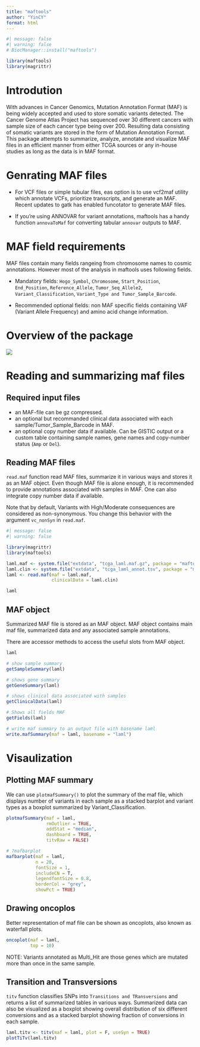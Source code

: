 ```yaml
---
title: "maftools"
author: "YinCY"
format: html
---
```


```r
#| message: false
#| warning: false
# BiocManager::install("maftools")

library(maftools)
library(magrittr)
```

# Introdution
With advances in Cancer Genomics, Mutation Annotation Format (MAF) is being widely accepted and used to store somatic variants detected. The Cancer Genome Atlas Project has sequenced over 30 different cancers with sample size of each cancer type being over 200. Resulting data consisting of somatic variants are stored in the form of Mutation Annotation Format. This package attempts to summarize, analyze, annotate and visualize MAF files in an efficient manner from either TCGA sources or any in-house studies as long as the data is in MAF format.

# Genrating MAF files
- For VCF files or simple tubular files, eas option is to use vcf2maf utility which annotate VCFs, prioritize transcripts, and generate an MAF. Recent updates to gatk has enabled funcotator to generate MAF files. 

- If you're using ANNOVAR for variant annotations, maftools has a handy function `annovaToMaf` for converting tabular `annovar` outputs to MAF.

# MAF field requirements
MAF files contain many fields rangeing from chromosome names to cosmic annotations. However most of the analysis in maftools uses following fields.

- Mandatory fields: `Hogo_Symbol`, `Chromosome`, `Start_Position`, `End_Position`, `Reference_Allele`, `Tumor_Seq_Allele2`, `Variant_Classification`, `Variant_Type and Tumor_Sample_Barcode`.

- Recommended optional fields: non MAF specific fields containing VAF (Variant Allele Frequency) and amino acid change information.

# Overview of the package
![](figures/maftools_01.png)

# Reading and summarizing maf files
## Required input files
- an MAF-file can be gz compressed.
- an optional but recommanded clinical data associated with each sample/Tumor_Sample_Barcode in MAF.
- an optional copy number data if available. Can be GISTIC output or a custom table containing sample names, gene names and copy-number status (`Amp` or `Del`).

## Reading MAF files
`read.maf` function read MAF files, summarize it in various ways and stores it as an MAF object. Even though MAF file is alone enough, it is recommended to provide annotations associated with samples in MAF. One can also integrate copy number data if available.

Note that by default, Variants with High/Moderate consequences are considered as non-synonymous. You change this behavior with the argument `vc_nonSyn` in `read.maf`.

```r
#| message: false
#| warning: false

library(magrittr)
library(maftools)
```

```r
laml.maf <- system.file("extdata", "tcga_laml.maf.gz", package = "maftools")
laml.clin <- system.file("extdata", "tcga_laml_annot.tsv", package = "maftools")
laml <- read.maf(maf = laml.maf, 
                 clinicalData = laml.clin)

laml
```

## MAF object
Summarized MAF file is stored as an MAF object. MAF object contains main maf file, summarized data and any associated sample annotations.

There are accessor methods to access the useful slots from MAF object.

```r
laml
```

```r
# show sample summary
getSampleSummary(laml)
```

```r
# shows gene summary
getGeneSummary(laml)
```

```r
# shows clinical data associated with samples
getClinicalData(laml)
```

```r
# Shows all fields MAF
getFields(laml)
```

```r
# write maf summary to an output file with basename laml
write.mafSummary(maf = laml, basename = "laml")
```

# Visaulization
## Plotting MAF summary
We can use `plotmafSummary()` to plot the summary of the maf file, which displays number of variants in each sample as a stacked barplot and variant types as a boxplot summarized by Variant_Classification.

```r
plotmafSummary(maf = laml, 
               rmOutlier = TRUE, 
               addStat = "median", 
               dashboard = TRUE, 
               titvRaw = FALSE)
```

```r
# ?mafbarplot
mafbarplot(maf = laml, 
           n = 20, 
           fontSize = 1, 
           includeCN = T, 
           legendfontSize = 0.8, 
           borderCol = "grey", 
           showPct = TRUE)
```

## Drawing oncoplos
Better representation of maf file can be shown as oncoplots, also known as waterfall plots.

```r
oncoplot(maf = laml, 
         top = 10)
```

NOTE: Variants annotated as Multi_Hit are those genes which are mutated more than once in the same sample.

## Transition and Transversions
`titv` function classifies SNPs into `Transitions and TRansversions` and returns a list of summarized tables in various ways. Summarized data can also be visualized as a boxplot showing overall distribution of six different conversions and as a stacked barplot showing fraction of conversions in each sample.

```r
laml.titv <- titv(maf = laml, plot = F, useSyn = TRUE)
plotTiTv(laml.titv)
```

































